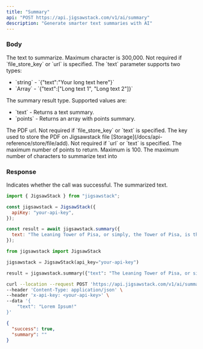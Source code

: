 ```yaml
---
title: "Summary"
api: "POST https://api.jigsawstack.com/v1/ai/summary"
description: "Generate smarter text summaries with AI"
---
```


### Body

<ParamField body="text" type="string" required>
  The text to summarize. Maximum character is 300,000. Not required if `file_store_key` or `url` is specified.
  The `text` parameter supports two types:
  <ul>
    <li>`string` - `{"text":"Your long text here"}`</li>
    <li>`Array<string>` - `{"text":["Long text 1", "Long text 2"]}`</li>
  </ul>
</ParamField>

<ParamField body="type" type="string" default="text">
  The summary result type. Supported values are:
  <ul>
    <li>`text` - Returns a text summary.</li>
    <li>`points` - Returns an array with points summary.</li>
  </ul>
</ParamField>

<ParamField body="url" type="string">
  The PDF url. Not required if `file_store_key` or `text` is specified.
</ParamField>

<ParamField body="file_store_key" type="string">
  The key used to store the PDF on Jigsawstack file
  [Storage](/docs/api-reference/store/file/add). Not required if `url` or `text`
  is specified.
</ParamField>

<ParamField body="max_points" type="number" default="2">
  The maximum number of points to return. Maximum is 100.
</ParamField>

<ParamField body="max_characters" type="number">
  The maximum number of characters to summarize text into
</ParamField>

<Snippet file="header.mdx" />

### Response

<ResponseField name="success" type="boolean">
  Indicates whether the call was successful.
</ResponseField>

<ResponseField name="summary" type="string | array<string>">
  The summarized text.
</ResponseField>

<RequestExample>

```javascript Javascript
import { JigsawStack } from "jigsawstack";

const jigsawstack = JigsawStack({
  apiKey: "your-api-key",
});

const result = await jigsawstack.summary({
  text: "The Leaning Tower of Pisa, or simply, the Tower of Pisa, is the campanile, or freestanding bell tower, of Pisa Cathedral.",
});
```

```python Python
from jigsawstack import JigsawStack

jigsawstack = JigsawStack(api_key="your-api-key")

result = jigsawstack.summary({"text": "The Leaning Tower of Pisa, or simply, the Tower of Pisa, is the campanile, or freestanding bell tower, of Pisa Cathedral." })
```

```bash cURL
curl --location --request POST 'https://api.jigsawstack.com/v1/ai/summary' \
--header 'Content-Type: application/json' \
--header 'x-api-key: <your-api-key>' \
--data '{
    "text": "Lorem Ipsum!"
}'
```

</RequestExample>

<ResponseExample>

```json Response
{
  "success": true,
  "summary": ""
}
```

</ResponseExample>
